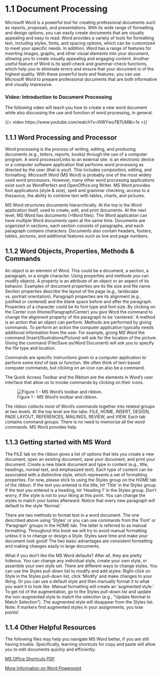 # 1.1 Document Processing {.unnumbered}

Microsoft Word is a powerful tool for creating professional documents such as reports, proposals, and presentations. With its wide range of formatting and design options, you can easily create documents that are visually appealing and easy to read. Word provides a variety of tools for formatting text, including styles, fonts, and spacing options, which can be customized to meet your specific needs. In addition, Word has a range of features for inserting images, graphs, and other visual elements into your document, allowing you to create visually appealing and engaging content. Another useful feature of Word is its spell-check and grammar-check functions, which help you to eliminate errors and ensure that your document is of the highest quality. With these powerful tools and features, you can use Microsoft Word to prepare professional documents that are both informative and visually impressive.

### Video: Introduction to Document Processing

The following video will teach you how to create a new word document while also discussing the use and function of word processing, in general.

{{< video https://www.youtube.com/watch?v=XlWYwo7B7UM&t=1s >}}

## 1.1.1 Word Processing and Processor

Word processing is the process of writing, editing, and producing documents (e.g., letters, reports, books) through the use of a computer program. A word processorLinks to an external site. is an electronic device or a computer software application that performs word processing as directed by the user (that is you!). This includes composition, editing, and formatting. Microsoft Word (MS Word) is probably one of the most widely used word processors. However, many other word processing applications exist such as WordPerfect and OpenOffice.org Writer. MS Word provides font applications (style & size), spell and grammar checking, access to a thesaurus, the ability to combine text with tables, charts, and pictures.

MS Word structures documents hierarchically. At the top is the Word application itself, used to create, edit, and print documents. At the next level, MS Word has documents (=Word files). The Word application can have multiple Word documents open at the same time. Documents are organized in sections, each section consists of paragraphs, and each paragraph contains characters. Documents also contain headers, footers, tables, pictures, and additional features such as line and page numbers.

## 1.1.2 Word Objects, Properties, Methods & Commands

An object is an element of Word. This could be a document, a section, a paragraph, or a single character. Using properties and methods you can modify objects. A property is an attribute of an object or an aspect of its behavior. Examples of document properties are its file size and file name. Section properties describe the layout of the page (e.g., landscape vs. portrait orientation). Paragraph properties are its alignment (e.g., justified or centered) and the blank space before and after the paragraph. Properties of a character could be its font type and font size. By clicking on the Center icon (Home/Paragraph/Center) you give Word the command to change the alignment property of the paragraph to be 'centered.' A method is an action that an object can perform. Methods are performed by giving commands. To perform an action the computer application typically needs additional information from the user. For example, giving MS Word the command (Insert/Illustrations/Picture) will ask for the location of the picture. Giving the command (File/Save as/Word Document) will ask you to specify the file type and location.

Commands are specific instructions given to a computer application to perform some kind of task or function. We often think of text-based computer commands, but clicking on an icon can also be a command.

The Quick Access Toolbar and the Ribbon are the elements in Word's user interface that allow us to invoke commands by clicking on their icons.

![Figure 1 - MS Word's toolbar and ribbon.](/images/1.png)

The ribbon collects most of Word's commands together into related groups at two levels. At the top level are the tabs: FILE, HOME, INSERT, DESIGN, PAGE LAYOUT, REFERENCES, MAILINGS, REVIEW, and VIEW. Each tab contains command groups. There is no need to memorize all the word commands. MS Word provides help.

## 1.1.3 Getting started with MS Word

The FILE tab on the ribbon gives a list of options that lets you create a new document, open an existing document, save your document, and print your document. Create a new blank document and type in content (e.g., title, headings, normal text, and emphasized text). Each type of content can be associated with a distinctive style, which represents a set of formatting properties. For now, please stick to using the Styles group on the HOME tab of the ribbon. If the text you entered is the title, hit 'Title' in the Styles group. If the text you entered is a heading, hit 'Heading 1' in the Styles group. Don't worry, if the style is not to your liking at this point. You can change the styles to match your tastes afterward. Notice that every new paragraph will default to the style 'Normal.'

There are two methods to format text in a word document. The one described above using 'Styles' or you can use commands from the 'Font' or 'Paragraph' groups in the HOME tab. The latter is referred to as manual formatting. Throughout this book we will try to avoid manual formatting unless it is to change or design a Style. Styles save time and make your document look good! The two basic advantages are consistent formatting and making changes easily in large documents.

What if you don't like the MS Word defaults? After all, they are pretty hideous. You can change any individual style, create your own style, or assemble your own style set. There are different ways to change styles. You can use the Styles pull-down list to modify and add styles: Right-click on Style in the Styles pull-down list, click 'Modify' and make changes to your liking. Or you can use a default style and then manually format it to what you want it to look like. Manual formatting will create an 'augmented style.' To get rid of the augmentation, go to the Styles pull-down list and update the non-augmented style to match the selection (e.g., "Update Normal to Match Selection"). The augmented style will disappear from the Styles list. Note: if markers find augmented styles in your assignments, you lose points!

## 1.1.4 Other Helpful Resources

The following files may help you navigate MS Word better, if you are still having trouble. Specifically, learning shortcuts for copy and paste will allow you to edit documents quickly and efficiently.

[MS Office Shortcuts PDF](/external_files/Microsoft_Office_Shortcuts.pdf)

[More Information on Word Powerpoint](/external_files/Word_Processing_Tools.pptx)

